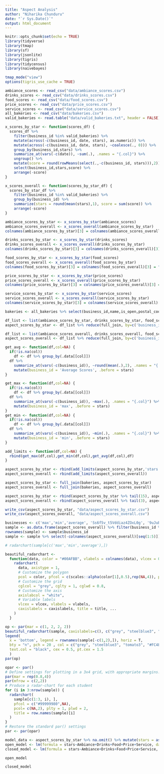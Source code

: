 ```yaml
---
title: "Aspect Analysis"
author: "Niharika Chunduru"
date: "`r Sys.Date()`"
output: html_document
---
```


```r
knitr::opts_chunk$set(echo = TRUE)
library(tidyverse)
library(tmap)
library(sf)
library(jsonlite)
library(tigris)
library(tidycensus)
library(naivebayes)

tmap_mode("view")
options(tigris_use_cache = TRUE)
```

```r
ambiance_scores <- read_csv("data/ambiance_scores.csv")
drinks_scores <- read_csv("data/drinks_scores.csv")
food_scores <- read_csv("data/food_scores.csv")
price_scores <- read_csv("data/price_scores.csv")
service_scores <- read_csv("data/service_scores.csv")
all_bakeries <- read_csv("data/bakeries.csv")
valid_bakeries <- read.table("data/valid_bakeries.txt", header = FALSE)$V1
```


```r
x_scores_by_star <- function(scores_df) {
  scores_df %>% 
    filter(business_id %in% valid_bakeries) %>%
    mutate(across(-c(business_id, date, stars), as.numeric)) %>% 
    mutate(across(-c(business_id, date, stars), ~coalesce(., 0))) %>%
    group_by(business_id,stars) %>%
    summarize_at(vars(-c(date)), ~sum(.), .names = "{.col}") %>%
    ungroup() %>%
    mutate(score = round(rowMeans(select(.,-c(business_id, stars))),2)) %>% 
    select(business_id,stars,score) %>% 
    arrange(-score)
}

x_scores_overall <- function(scores_by_star_df) {
  scores_by_star_df %>% 
    filter(business_id %in% valid_bakeries) %>%
    group_by(business_id) %>%
    summarize(stars = round(mean(stars),1), score = sum(score)) %>% 
    arrange(-score)
}
```

```r
ambiance_scores_by_star <- x_scores_by_star(ambiance_scores)
ambiance_scores_overall <- x_scores_overall(ambiance_scores_by_star)
colnames(ambiance_scores_by_star)[3] = colnames(ambiance_scores_overall)[3] = "Ambiance"
```

```r
drinks_scores_by_star <- x_scores_by_star(drinks_scores)
drinks_scores_overall <- x_scores_overall(drinks_scores_by_star)
colnames(drinks_scores_by_star)[3] = colnames(drinks_scores_overall)[3] = "Drinks"
```

```r
food_scores_by_star <- x_scores_by_star(food_scores)
food_scores_overall <- x_scores_overall(food_scores_by_star)
colnames(food_scores_by_star)[3] = colnames(food_scores_overall)[3] = "Food"
```

```r
price_scores_by_star <- x_scores_by_star(price_scores)
price_scores_overall <- x_scores_overall(price_scores_by_star)
colnames(price_scores_by_star)[3] = colnames(price_scores_overall)[3] = "Price"
```

```r
service_scores_by_star <- x_scores_by_star(service_scores)
service_scores_overall <- x_scores_overall(service_scores_by_star)
colnames(service_scores_by_star)[3] = colnames(service_scores_overall)[3] = "Service"
```

```r
bakeries <- all_bakeries %>% select(business_id,name,is_open,postal_code) %>% filter(business_id %in% valid_bakeries)
```

```r
df_list <- list(ambiance_scores_by_star, drinks_scores_by_star, food_scores_by_star, price_scores_by_star, service_scores_by_star)
aspect_scores_by_star <- df_list %>% reduce(full_join, by=c('business_id','stars'))

df_list <- list(ambiance_scores_overall, drinks_scores_overall, food_scores_overall, price_scores_overall, service_scores_overall)
aspect_scores_overall <- df_list %>% reduce(full_join, by=c('business_id','stars'))
```


```r
get_avg <- function(df,col=NA) {
  if(!is.na(col))
    df <- df %>% group_by(.data[[col]]) 
  df %>% 
    summarize_at(vars(-c(business_id)), ~round(mean(.),2), .names = "{.col}") %>% 
    mutate(business_id = 'Average Scores', .before = stars)
}

get_max <- function(df,col=NA) {
  if(!is.na(col))
    df <- df %>% group_by(.data[[col]]) 
  df %>% 
    summarize_at(vars(-c(business_id)), ~max(.), .names = "{.col}") %>% 
    mutate(business_id = 'max', .before = stars)
}
get_min <- function(df,col=NA) {
  if(!is.na(col))
    df <- df %>% group_by(.data[[col]]) 
  df %>% 
    summarize_at(vars(-c(business_id)), ~min(.), .names = "{.col}") %>% 
    mutate(business_id = 'min', .before = stars)
}

add_limits <- function(df,col=NA) {
  rbind(get_max(df,col),get_min(df,col),get_avg(df,col),df)
}

aspect_scores_by_star <- rbind(add_limits(aspect_scores_by_star,'stars'))
aspect_scores_overall <- rbind(add_limits(aspect_scores_overall))
```

```r
aspect_scores_by_star <- full_join(bakeries, aspect_scores_by_star)
aspect_scores_overall <- full_join(bakeries, aspect_scores_overall)

aspect_scores_by_star <- rbind(aspect_scores_by_star %>% tail(15), aspect_scores_by_star %>% slice(1:(n()-15)))
aspect_scores_overall <- rbind(aspect_scores_overall %>% tail(3), aspect_scores_overall %>% slice(1:(n()-3)))
```

```r
write_csv(aspect_scores_by_star, "data/aspect_scores_by_star.csv")
write_csv(aspect_scores_overall, "data/aspect_scores_overall.csv")
```

```r
businesses <- c('max','min','average', 'Ss6f5v_t5Vddiaz4ZOxL0g', '9uJuBPIQyrC0v9pVv3JKRQ')
sample <- as.data.frame(aspect_scores_overall) %>% filter(business_id %in% businesses) 
rownames(sample) <- sample$business_id
sample <- sample %>% select(-colnames(aspect_scores_overall)[seq(1:5)])
```

```r
# radarchart(sample[c('max','min','average'),])

beautiful_radarchart <- 
  function(data, color = "#00AFBB", vlabels = colnames(data), vlcex = 0.7, caxislabels = NULL, title = NULL, ...) {
    radarchart(
      data, axistype = 1,
      # Customize the polygon
      pcol = color, pfcol = c(scales::alpha(color[1],0.5),rep(NA,4)), plwd = 2, plty = 1,
      # Customize the grid
      cglcol = "grey", cglty = 1, cglwd = 0.8,
      # Customize the axis
      axislabcol = "white", 
      # Variable labels
      vlcex = vlcex, vlabels = vlabels,
      caxislabels = caxislabels, title = title, ...
    )
  }
```

```r
op <- par(mar = c(1, 2, 2, 2))
beautiful_radarchart(sample, caxislabels=c(), c("grey", "steelblue3", "tomato3", "#FC4E07"))
legend(
  x = 'bottom', legend = rownames(sample[-c(1,2),]), horiz = T,
  bty = "n", pch = 20 , col = c("grey", "steelblue3", "tomato3", "#FC4E07"),
  text.col = "black", cex = 0.5, pt.cex = 1.5
  )
par(op)
```


```r
opar <- par() 
# Define settings for plotting in a 3x4 grid, with appropriate margins:
par(mar = rep(0.8,4))
par(mfrow = c(2,2))
# Produce a radar-chart for each student
for (i in 3:nrow(sample)) {
  radarchart(
    sample[c(1:3, i), ],
    pfcol = c("#99999980",NA),
    pcol= c(NA,2), plty = 1, plwd = 2,
    title = row.names(sample)[i]
  )
}
# Restore the standard par() settings
par <- par(opar)
```

```r
model_data <- aspect_scores_by_star %>% na.omit() %>% mutate(stars = as.factor(stars))
open_model <- lm(formula = stars~Ambiance+Drinks+Food+Price+Service, data = model_data %>% filter(is_open==1))
closed_model <- lm(formula = stars~Ambiance+Drinks+Food+Price+Service, data = model_data %>% filter(is_open==0))
```

```r
open_model
```

```r
closed_model
```
